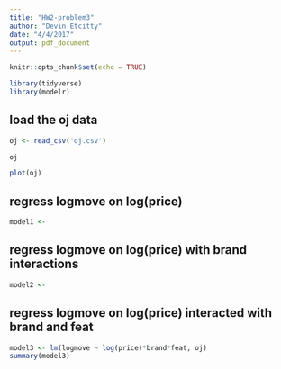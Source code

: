 ```yaml
---
title: "HW2-problem3"
author: "Devin Etcitty"
date: "4/4/2017"
output: pdf_document
---
```


```r
knitr::opts_chunk$set(echo = TRUE)
```

```r
library(tidyverse)
library(modelr)

```


## load the oj data
```r
oj <- read_csv('oj.csv')
```


```r
oj
```

```r
plot(oj)
```



## regress logmove on log(price)

```r
model1 <- 
```


## regress logmove on log(price) with brand interactions

```r
model2 <- 
```


## regress logmove on log(price) interacted with brand and feat

```r
model3 <- lm(logmove ~ log(price)*brand*feat, oj)
summary(model3)
```

